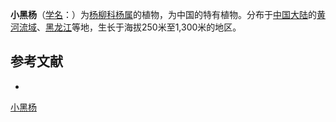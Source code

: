 {{Speciesbox
| name = 小黑杨
| status = 
| status_system = 
| image =
| genus = Populus
| species = xiaohei
| authority = T. S. Hwang et Liang
}}

'''小黑杨'''（[[学名|学名]]：{{lang|la|''Populus xiaohei''}}）为[[杨柳科|杨柳科]][[杨属|杨属]]的植物，为中国的特有植物。分布于[[中国大陆|中国大陆]]的[[黄河流域|黄河流域]]、[[黑龙江|黑龙江]]等地，生长于海拔250米至1,300米的地区。

== 参考文献 ==
<div class="references-small">
* {{cite web| url =http://www.bioinfo.cn/db05/KmzwSpecies.php?action=view&id=20357| title =小黑杨| work =《中国高等植物数据库全库》| publisher =中国科学院微生物研究所| author =昆明植物研究所| accessdate =2009-02-25| deadurl =yes| archiveurl =https://web.archive.org/web/20160305065410/http://www.bioinfo.cn/db05/KmzwSpecies.php?action=view&id=20357| archivedate =2016-03-05}}
</div>
{{Taxonbar|from=Q15230835}}

[[Category:杨属|小黑杨]]


{{植物小作品}}